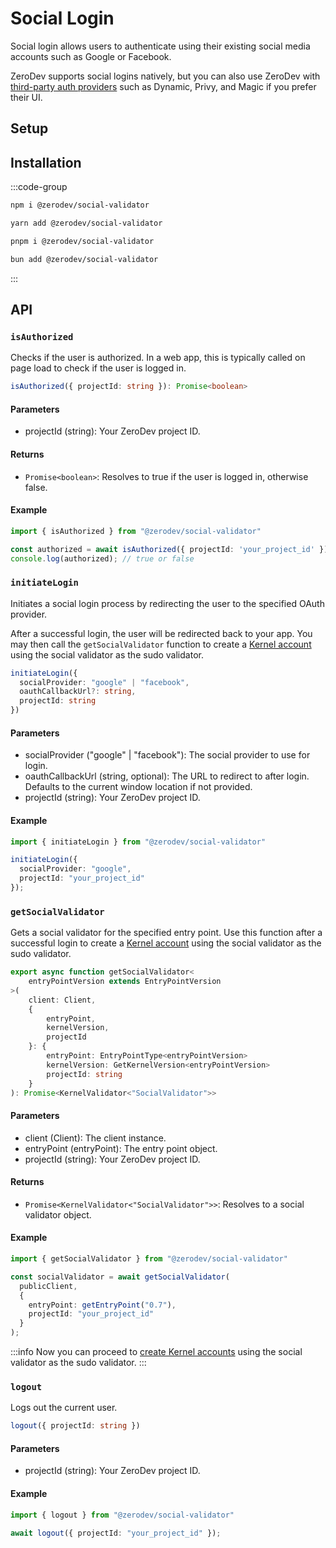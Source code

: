 
# Social Login

Social login allows users to authenticate using their existing social media accounts such as Google or Facebook.

ZeroDev supports social logins natively, but you can also use ZeroDev with [third-party auth providers](/sdk/signers/intro) such as Dynamic, Privy, and Magic if you prefer their UI.

## Setup

<SocialLoginSetup />

## Installation

:::code-group

```bash [npm]
npm i @zerodev/social-validator
```

```bash [yarn]
yarn add @zerodev/social-validator
```

```bash [pnpm]
pnpm i @zerodev/social-validator
```

```bash [bun]
bun add @zerodev/social-validator
```

:::

## API

### `isAuthorized`

Checks if the user is authorized. In a web app, this is typically called on page load to check if the user is logged in.

```ts
isAuthorized({ projectId: string }): Promise<boolean>
```

#### Parameters
- projectId (string): Your ZeroDev project ID.

#### Returns
- `Promise<boolean>`: Resolves to true if the user is logged in, otherwise false.

#### Example

```ts
import { isAuthorized } from "@zerodev/social-validator"

const authorized = await isAuthorized({ projectId: 'your_project_id' });
console.log(authorized); // true or false
```

### `initiateLogin`

Initiates a social login process by redirecting the user to the specified OAuth provider. 

After a successful login, the user will be redirected back to your app. You may then call the `getSocialValidator` function to create a [Kernel account](https://docs.zerodev.app/sdk/core-api/create-account#create-a-kernel-account) using the social validator as the sudo validator.

```ts
initiateLogin({
  socialProvider: "google" | "facebook",
  oauthCallbackUrl?: string,
  projectId: string
})
```

#### Parameters
- socialProvider ("google" | "facebook"): The social provider to use for login.
- oauthCallbackUrl (string, optional): The URL to redirect to after login. Defaults to the current window location if not provided.
- projectId (string): Your ZeroDev project ID.

#### Example

```ts
import { initiateLogin } from "@zerodev/social-validator"

initiateLogin({
  socialProvider: "google",
  projectId: "your_project_id"
});
```

### `getSocialValidator`

Gets a social validator for the specified entry point. Use this function after a successful login to create a [Kernel account](https://docs.zerodev.app/sdk/core-api/create-account#create-a-kernel-account) using the social validator as the sudo validator.

```ts
export async function getSocialValidator<
    entryPointVersion extends EntryPointVersion
>(
    client: Client,
    {
        entryPoint,
        kernelVersion,
        projectId
    }: {
        entryPoint: EntryPointType<entryPointVersion>
        kernelVersion: GetKernelVersion<entryPointVersion>
        projectId: string
    }
): Promise<KernelValidator<"SocialValidator">>
```

#### Parameters
- client (Client): The client instance.
- entryPoint (entryPoint): The entry point object.
- projectId (string): Your ZeroDev project ID.

#### Returns
- `Promise<KernelValidator<"SocialValidator">>`: Resolves to a social validator object.

#### Example

```ts
import { getSocialValidator } from "@zerodev/social-validator"

const socialValidator = await getSocialValidator(
  publicClient,
  {
    entryPoint: getEntryPoint("0.7"),
    projectId: "your_project_id"
  }
);
```
:::info
Now you can proceed to [create Kernel accounts](https://docs.zerodev.app/sdk/core-api/create-account#create-a-kernel-account) using the social validator as the sudo validator.
:::

### `logout`

Logs out the current user.

```ts
logout({ projectId: string })
```

#### Parameters
- projectId (string): Your ZeroDev project ID.

#### Example

```ts
import { logout } from "@zerodev/social-validator"

await logout({ projectId: "your_project_id" });
```


